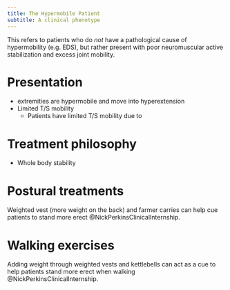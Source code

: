 ```yaml
---
title: The Hypermobile Patient
subtitle: A clinical phenotype
---
```



This refers to patients who do *not* have a pathological cause of hypermobility (e.g. EDS), but rather present with poor neuromuscular active stabilization and excess joint mobility.


# Presentation

- extremities are hypermobile and move into hyperextension
- Limited T/S mobility
    - Patients have limited T/S mobility due to 


# Treatment philosophy

- Whole body stability


# Postural treatments

Weighted vest (more weight on the back) and farmer carries can help cue patients to stand more erect @NickPerkinsClinicalInternship.


# Walking exercises

Adding weight through weighted vests and kettlebells can act as a cue to help patients stand more erect when walking @NickPerkinsClinicalInternship.